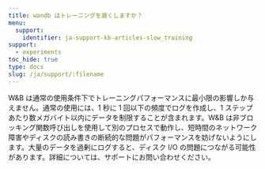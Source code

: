 ```yaml
---
title: wandb はトレーニングを遅くしますか？
menu:
  support:
    identifier: ja-support-kb-articles-slow_training
support:
  - experiments
toc_hide: true
type: docs
slug: /ja/support/:filename
---
```

W&B は通常の使用条件下でトレーニングパフォーマンスに最小限の影響しか与えません。通常の使用には、1 秒に 1 回以下の頻度でログを作成し、1 ステップあたり数メガバイト以内にデータを制限することが含まれます。W&B は非ブロッキング関数呼び出しを使用して別のプロセスで動作し、短時間のネットワーク障害やディスクの読み書きの断続的な問題がパフォーマンスを妨げないようにします。大量のデータを過剰にログすると、ディスク I/O の問題につながる可能性があります。詳細については、サポートにお問い合わせください。
